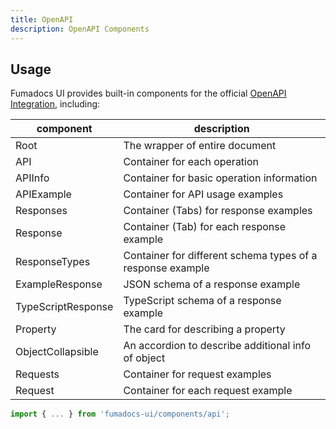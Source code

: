 ```yaml
---
title: OpenAPI
description: OpenAPI Components
---
```


## Usage

Fumadocs UI provides built-in components for the official [OpenAPI Integration](/docs/ui/openapi), including:

| component          | description                                                |
| ------------------ | ---------------------------------------------------------- |
| Root               | The wrapper of entire document                             |
| API                | Container for each operation                               |
| APIInfo            | Container for basic operation information                  |
| APIExample         | Container for API usage examples                           |
| Responses          | Container (Tabs) for response examples                     |
| Response           | Container (Tab) for each response example                  |
| ResponseTypes      | Container for different schema types of a response example |
| ExampleResponse    | JSON schema of a response example                          |
| TypeScriptResponse | TypeScript schema of a response example                    |
| Property           | The card for describing a property                         |
| ObjectCollapsible  | An accordion to describe additional info of object         |
| Requests           | Container for request examples                             |
| Request            | Container for each request example                         |

```ts
import { ... } from 'fumadocs-ui/components/api';
```
